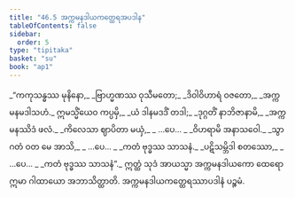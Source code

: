 ```yaml
---
title: "46.5 အက္ကမနဒါယကတ္ထေရအပဒါန"
tableOfContents: false
sidebar:
  order: 5
type: "tipitaka"
basket: "su"
book: "ap1"
---
```



<DynamicBreadcrumb />

<Division number="27" book="ap1" e="ch" v="20" p="431">

<Paragraph number="5913" type="verses" book="ap1">
_“ကကုသန္ဓဿ မုနိနော,_  
_ဗြာဟ္မဏဿ ဝုသီမတော;_  
_ဒိဝါဝိဟာရံ ဝဇတော,_  
_အက္ကမနမဒါသဟံ._  

</Paragraph>

</Division>
<Division number="28" book="ap1" e="ch" v="20" p="431">

<Paragraph number="5914" type="verses" book="ap1">
ဣမသ္မိံယေဝ ကပ္ပမှိ,_  
_ယံ ဒါနမဒဒိံ တဒါ;_  
_ဒုဂ္ဂတိံ နာဘိဇာနာမိ,_  
_အက္ကမနဿိဒံ ဖလံ._  

</Paragraph>

</Division>
<Division number="29" book="ap1" e="ch" v="20" p="431">

<Paragraph number="5915" type="verses" book="ap1">
_ကိလေသာ ဈာပိတာ မယှံ,_  
_ …ပေ… _  
_ဝိဟရာမိ အနာသဝေါ._  

</Paragraph>

</Division>
<Division number="30" book="ap1" e="ch" v="20" p="431">

<Paragraph number="5916" type="verses" book="ap1">
_သွာဂတံ ဝတ မေ အာသိ,_  
_ …ပေ… _  
_ကတံ ဗုဒ္ဓဿ သာသနံ._  

</Paragraph>

</Division>
<Division number="31" book="ap1" e="ch" v="20" p="431">

<Paragraph number="5917" type="verses" book="ap1">
_ပဋိသမ္ဘိဒါ စတဿော,_  
_ …ပေ… _  
_ကတံ ဗုဒ္ဓဿ သာသနံ”._  

</Paragraph>

<Paragraph number="5918" book="ap1">
ဣတ္ထံ သုဒံ အာယသ္မာ အက္ကမနဒါယကော ထေရော ဣမာ ဂါထာယော အဘာသိတ္ထာတိ.

</Paragraph>
</Division>

<Paragraph number="5919" type="center" book="ap1">
အက္ကမနဒါယကတ္ထေရဿာပဒါနံ ပဉ္စမံ.
</Paragraph>